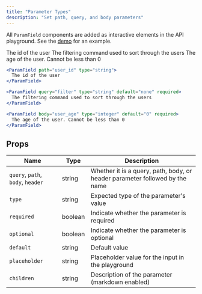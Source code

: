 ```yaml
---
title: "Parameter Types"
description: "Set path, query, and body parameters"
---
```


All `ParamField` components are added as interactive elements in the API playground. See the [demo](/api-components/playground) for an example.

<ParamField path="user_id" type="string">
  The id of the user
</ParamField>

<ParamField query="filter" type="string" required>
  The filtering command used to sort through the users
</ParamField>

<ParamField body="user_age" type="integer" default="0">
  The age of the user. Cannot be less than 0
</ParamField>

<RequestExample>

```jsx Path Example
<ParamField path="user_id" type="string">
  The id of the user
</ParamField>
```

```jsx Query Example
<ParamField query="filter" type="string" default="none" required>
  The filtering command used to sort through the users
</ParamField>
```

```jsx Body Example
<ParamField body="user_age" type="integer" default="0" required>
  The age of the user. Cannot be less than 0
</ParamField>
```

</RequestExample>

## Props

| Name                              | Type    | Description                                                                 |
| --------------------------------- | ------- | --------------------------------------------------------------------------- |
| `query`, `path`, `body`, `header` | string  | Whether it is a query, path, body, or header parameter followed by the name |
| `type`                            | string  | Expected type of the parameter's value                                      |
| `required`                        | boolean | Indicate whether the parameter is required                                  |
| `optional`                        | boolean | Indicate whether the parameter is optional                                  |
| `default`                         | string  | Default value                                                               |
| `placeholder`                     | string  | Placeholder value for the input in the playground                           |
| `children`                        | string  | Description of the parameter (markdown enabled)                             |
